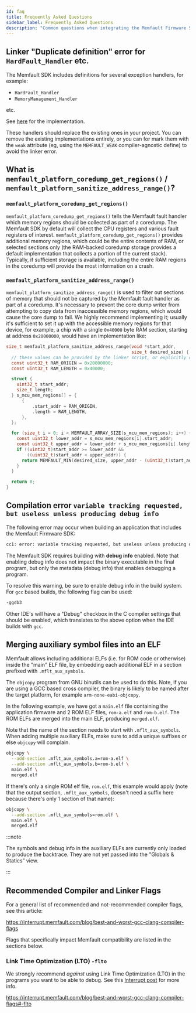 ```yaml
---
id: faq
title: Frequently Asked Questions
sidebar_label: Frequently Asked Questions
description: "Common questions when integrating the Memfault Firmware SDK"
---
```


## Linker "Duplicate definition" error for `HardFault_Handler` etc.

The Memfault SDK includes definitions for several exception handlers, for
example:

- `HardFault_Handler`
- `MemoryManagement_Handler`

etc.

See
[here](https://github.com/memfault/memfault-firmware-sdk/blob/24f2c2627c9f20e921e61d1b635cab58f34af3b8/components/panics/src/memfault_fault_handling_arm.c#L399-L427)
for the implementation.

These handlers should replace the existing ones in your project. You can remove
the existing implementations entirely, or you can for mark them with the `weak`
attribute (eg, using the `MEMFAULT_WEAK` compiler-agnostic define) to avoid the
linker error.

## What is `memfault_platform_coredump_get_regions()` / `memfault_platform_sanitize_address_range()`?

### `memfault_platform_coredump_get_regions()`

`memfault_platform_coredump_get_regions()` tells the Memfault fault handler
which memory regions should be collected as part of a coredump. The Memfault SDK
by default will collect the CPU registers and various fault registers of
interest. `memfault_platform_coredump_get_regions()` provides additional memory
regions, which could be the entire contents of RAM, or selected sections only
(the RAM-backed coredump storage provides a default implementation that collects
a portion of the current stack). Typically, if sufficient storage is available,
including the entire RAM regions in the coredump will provide the most
information on a crash.

### `memfault_platform_sanitize_address_range()`

`memfault_platform_sanitize_address_range()` is used to filter out sections of
memory that should not be captured by the Memfault fault handler as part of a
coredump. It's necessary to prevent the core dump writer from attempting to copy
data from inaccessible memory regions, which would cause the core dump to fail.
We highly recommend implementing it; usually it's sufficient to set it up with
the accessible memory regions for that device, for example, a chip with a single
`0x40000` byte RAM section, starting at address `0x20000000`, would have an
implementation like:

```c
size_t memfault_platform_sanitize_address_range(void *start_addr,
                                                size_t desired_size) {
  // these values can be provided by the linker script, or explicitly defined
  const uint32_t RAM_ORIGIN = 0x20000000;
  const uint32_t RAM_LENGTH = 0x40000;

  struct {
    uint32_t start_addr;
    size_t length;
  } s_mcu_mem_regions[] = {
      {
          .start_addr = RAM_ORIGIN,
          .length = RAM_LENGTH,
      },
  };

  for (size_t i = 0; i < MEMFAULT_ARRAY_SIZE(s_mcu_mem_regions); i++) {
    const uint32_t lower_addr = s_mcu_mem_regions[i].start_addr;
    const uint32_t upper_addr = lower_addr + s_mcu_mem_regions[i].length;
    if ((uint32_t)start_addr >= lower_addr &&
        ((uint32_t)start_addr < upper_addr)) {
      return MEMFAULT_MIN(desired_size, upper_addr - (uint32_t)start_addr);
    }
  }

  return 0;
}
```

## Compilation error `variable tracking requested, but useless unless producing debug info`

The following error may occur when building an application that includes the
Memfault Firmware SDK:

```bash
cc1: error: variable tracking requested, but useless unless producing debug info [-Werror]
```

The Memfault SDK requires building with **debug info** enabled. Note that
enabling debug info does not impact the binary executable in the final program,
but only the metadata (debug info) that enables debugging a program.

To resolve this warning, be sure to enable debug info in the build system. For
`gcc` based builds, the following flag can be used:

```bash
-ggdb3
```

Other IDE's will have a "Debug" checkbox in the C compiler settings that should
be enabled, which translates to the above option when the IDE builds with `gcc`.

## Merging auxiliary symbol files into an ELF

Memfault allows including additional ELFs (i.e. for ROM code or otherwise)
inside the "main" ELF file, by embedding each additional ELF in a section
prefixed with `.mflt_aux_symbols`.

The `objcopy` program from GNU binutils can be used to do this. Note, if you are
using a GCC based cross compiler, the binary is likely to be named after the
target platform, for example `arm-none-eabi-objcopy`.

In the following example, we have got a `main.elf` file containing the
application firmware and 2 ROM ELF files, `rom-a.elf` and `rom-b.elf`. The ROM
ELFs are merged into the main ELF, producing `merged.elf`.

Note that the name of the section needs to start with `.mflt_aux_symbols`. When
adding multiple auxiliary ELFs, make sure to add a unique suffixes or else
`objcopy` will complain.

```bash
objcopy \
  --add-section .mflt_aux_symbols.a=rom-a.elf \
  --add-section .mflt_aux_symbols.b=rom-b.elf \
  main.elf \
  merged.elf
```

If there's only a single ROM elf file, `rom.elf`, this example would apply (note
that the output section, `.mflt_aux_symbols`, doesn't need a suffix here because
there's only 1 section of that name):

```bash
objcopy \
  --add-section .mflt_aux_symbols=rom.elf \
  main.elf \
  merged.elf
```

:::note

The symbols and debug info in the auxiliary ELFs are currently only loaded to
produce the backtrace. They are not yet passed into the "Globals & Statics”
view.

:::

## Recommended Compiler and Linker Flags

For a general list of recommended and not-recommended compiler flags, see this
article:

<https://interrupt.memfault.com/blog/best-and-worst-gcc-clang-compiler-flags>

Flags that specifically impact Memfault compatibility are listed in the sections
below.

### Link Time Optimization (LTO) `-flto`

We strongly recommend _against_ using Link Time Optimization (LTO) in the
programs you want to be able to debug. See this
[Interrupt post](https://interrupt.memfault.com/blog/best-and-worst-gcc-clang-compiler-flags#-flto)
for more info.

<https://interrupt.memfault.com/blog/best-and-worst-gcc-clang-compiler-flags#-flto>
